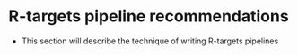 # R-targets pipeline recommendations

- This section will describe the technique of writing R-targets pipelines